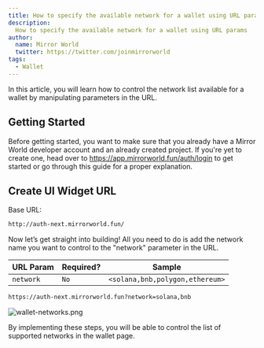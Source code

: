 ```yaml
---
title: How to specify the available network for a wallet using URL params.
description:
  How to specify the available network for a wallet using URL params
author:
  name: Mirror World
  twitter: https://twitter.com/joinmirrorworld
tags:
  - Wallet
---
```


In this article, you will learn how to control the network list available for a wallet by manipulating parameters in the URL.

## Getting Started

Before getting started, you want to make sure that you already have a Mirror
World developer account and an already created project. If you're yet to create
one, head over to https://app.mirrorworld.fun/auth/login to get started or go
through this guide for a proper explanation.

## Create UI Widget URL

Base URL:

```bash
http://auth-next.mirrorworld.fun/
```

Now let’s get straight into building! All you need to do is add the network name you want to control to the "network" parameter in the URL.

| URL Param         | Required? | Sample            |
| ----------------- | --------- | ----------------- |
| `network`         | `No`     | `<solana,bnb,polygon,ethereum>` |

```bash
https://auth-next.mirrorworld.fun?network=solana,bnb
```

![wallet-networks.png](/docs/images/tutorials/wallet-networks.png)

By implementing these steps, you will be able to control the list of supported networks in the wallet page.
